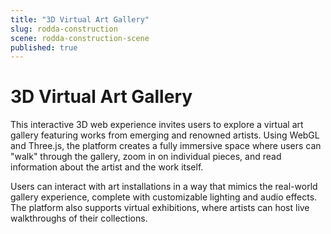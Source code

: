 ```yaml
---
title: "3D Virtual Art Gallery"
slug: rodda-construction
scene: rodda-construction-scene
published: true
---
```


# 3D Virtual Art Gallery

This interactive 3D web experience invites users to explore a virtual art gallery featuring works from emerging and renowned artists. Using WebGL and Three.js, the platform creates a fully immersive space where users can "walk" through the gallery, zoom in on individual pieces, and read information about the artist and the work itself.

Users can interact with art installations in a way that mimics the real-world gallery experience, complete with customizable lighting and audio effects. The platform also supports virtual exhibitions, where artists can host live walkthroughs of their collections.
